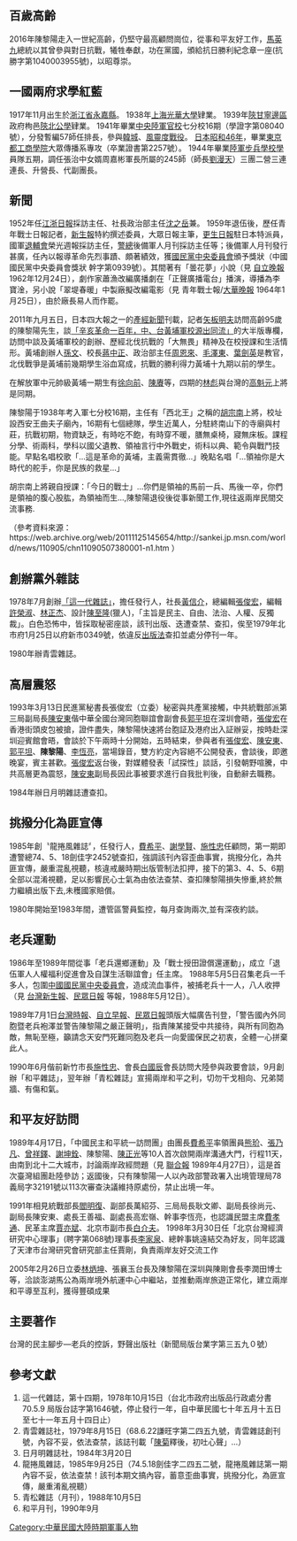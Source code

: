 {{blpsource|time=2009-12-05T12:04:51+00:00}}

==百歲高齡==
2016年陳黎陽走入一世紀高齡，仍堅守最高顧問崗位，從事和平友好工作，[[馬英九|馬英九]]總統以其曾參與對日抗戰，犧牲奉獻，功在黨國，頒給抗日勝利紀念章一座(抗勝字第1040003955號)，以昭尊崇。

==一國兩府求學紅藍==
1917年11月出生於[[浙江省|浙江省]][[永嘉縣|永嘉縣]]。
1938年[[上海|上海]][[光華大學|光華大學]]肄業。
1939年[[陝甘寧邊區|陝甘寧邊區]]政府栒邑[[陝北公學|陝北公學]]肄業。
1941年畢業[[中央陸軍官校|中央陸軍官校]]七分校16期（學證字第08040號），分發暫編57師任排長，參與[[韓城|韓城]]、[[風靈度戰役|風靈度戰役]]。
[[日本|日本]][[昭和46年|昭和46年]]，畢業[[東京都|東京都]][[工商學院|工商學院]]大眾傳播系專攻（卒業證書第2257號）。
1944年畢業[[陸軍步兵學校學|陸軍步兵學校學]]員隊五期，調任張治中女婿周嘉彬軍長所屬的245師（師長[[劉漫天|劉漫天]]）三團二營三連連長、升營長、代副團長。

==新聞==
1952年任[[江浙日報|江浙日報]]採訪主任、社長政治部主任[[沈之岳|沈之岳]]兼。
1959年退伍後，歷任青年戰士日報記者，[[新生報|新生報]]特約撰述委員，大眾日報主筆，[[更生日報|更生日報]]駐日本特派員，國軍[[退輔會|退輔會]]榮光週報採訪主任，[[警總|警總]]後備軍人月刊採訪主任等；後備軍人月刊發行甚廣，任內以報導革命先烈事蹟、頗著績效，獲[[國民黨中央委員會|國民黨中央委員會]]頒予獎狀（中國國民黨中央委員會獎狀 幹字第0939號）。其間著有「曇花夢」小說（見 [[自立晚報|自立晚報]] 1962年12月24日），劇作家蕭漁改編廣播劇在「正聲廣播電台」播演，導播為李寶淦，另小說「翠堤春暖」中製廠擬改編電影（見 青年戰士報/[[大華晚報|大華晚報]] 1964年1月25日），由於廠長易人而作罷。

2011年九月五日，日本四大報之一的[[產經新聞|產經新聞]]刊載，記者[[矢板明夫|矢板明夫]]訪問高齡95歲的陳黎陽先生，談[https://web.archive.org/web/20111125145654/http://sankei.jp.msn.com/world/news/110905/chn11090507380001-n1.htm 「辛亥革命一百年，中、台黃埔軍校源出同流」]的大半版專欄，訪問中談及黃埔軍校的創辦、歷經北伐抗戰的「大無畏」精神及在校授課和生活情形。黃埔創辦人[[孫文|孫文]]、校長[[蔣中正|蔣中正]]、政治部主任[[周恩來|周恩來]]、[[毛澤東|毛澤東]]、[[葉劍英|葉劍英]]是教官，北伐戰爭是黃埔前幾期學生浴血寫成，抗戰的勝利得力黃埔十九期以前的學生。

在解放軍中元帥級黃埔一期生有[[徐向前|徐向前]]、[[陳賡|陳賡]]等，四期的[[林彪|林彪]]與台灣的[[高魁元|高魁元]]上將是同期。

陳黎陽于1938年考入軍七分校16期，主任有「西北王」之稱的[[胡宗南|胡宗南]]上將，校址設西安王曲夫子廟內，16期有七個總隊，學生近萬人，分駐終南山下的寺廟與村莊，抗戰初期，物資缺乏，有時吃不飽，有時穿不暖，膳無桌椅，寢無床板。課程分學、術兩科，學科以國父遺教、領袖言行中外戰史，術科以典、範令與戰鬥技能。早點名唱校歌「...這是革命的黃埔，主義需貫徹...」晚點名唱「...領袖你是大時代的舵手，你是民族的救星...」

胡宗南上將親自授課：「今日的戰士」...你們是領袖的馬前一兵、馬後一卒，你們是領袖的腹心股肱，為領袖而生...,陳黎陽退役後從事新聞工作,現往返兩岸民間交流事務.

（參考資料來源：https://web.archive.org/web/20111125145654/http://sankei.jp.msn.com/world/news/110905/chn11090507380001-n1.htm ）

==創辦黨外雜誌==
1978年7月創辦[[「這一代雜誌」|「這一代雜誌」]]，擔任發行人，社長[[黃信介|黃信介]]，總編輯[[張俊宏|張俊宏]]，編輯[[許榮淑|許榮淑]]、[[林正杰|林正杰]]、設計[[陳至隆|陳至隆]](獵人)，「主旨是民主、自由、法治、人權、反獨裁」。白色恐怖中，皆採取秘密座談，該刊出版、迭遭查禁、查扣，俟至1979年北市府1月25日以府新市0349號，依違反[[出版法_(中華民國)|出版法]]查扣並處分停刊一年。

1980年辦青雲雜誌。

==高層震怒==
1993年3月13日民進黨秘書長張俊宏（立委）秘密與共產黨接觸，中共統戰部派第三局副局長[[陳安東|陳安東]]偕中華全國台灣同胞聯誼會副會長[[郭平坦|郭平坦]]在深圳會晤，[[張俊宏|張俊宏]]在香港街頭皮包被搶，證件盡失，陳黎陽快速將台胞証及港府出入証辦妥，按時赴深圳迎賓館會晤，會談於下午兩時十分開始，五時結束，參與者有[[張俊宏|張俊宏]]、[[陳安東|陳安東]]、[[郭平坦|郭平坦]]、'''陳黎陽'''、[[李恆亮|李恆亮]]，當場錄音，雙方約定內容絕不公開發表，會談後，即邀晚宴，賓主甚歡。[[張俊宏|張俊宏]]返台後，對媒體發表「試探性」談話，引發朝野喧騰，中共高層更為震怒，[[陳安東|陳安東]]副局長因此事被要求進行自我批判後，自動辭去職務。

1984年辦日月明雜誌遭查扣。

==挑撥分化為匪宣傳==
1985年創〝龍捲風雜誌〞，任發行人，[[費希平|費希平]]、[[謝學賢|謝學賢]]、[[施性忠|施性忠]]任顧問，第一期即遭警總74、5、18劍佳字2452號查扣，強調該刊內容歪曲事實，挑撥分化，為共匪宣傳，嚴重混亂視聽，核違戒嚴時期出版管制法扣押，接下的第3、4、5、6期全部以混淆視聽，足以影響民心士氣為由依法查禁、查扣陳黎陽損失慘重,終於無力繼續出版下去,未穫國家賠償。

1980年開始至1983年間，遭管區警員監控，每月查詢兩次,並有深夜約談。

==老兵運動==
1986年至1989年間從事「老兵還鄉運動」及「戰士授田證償還運動」，成立「退伍軍人人權福利促進會及自謀生活聯誼會」任主席。
1988年5月5日召集老兵一千多人，包圍[[中國國民黨中央委員會|中國國民黨中央委員會]]，造成流血事件，被捕老兵十一人，八人收押（見 [[台灣新生報|台灣新生報]]、[[民眾日報|民眾日報]] 等報，1988年5月12日）。

1989年7月1日[[台灣時報|台灣時報]]、[[自立早報|自立早報]]、[[民眾日報|民眾日報]]頭版大幅廣告刊登，「警告國內外同胞暨老兵袍澤並警告陳黎陽之嚴正聲明」，指責陳某接受中共接待，與所有同胞為敵，無恥至極，籲請念天安門死難同胞及老兵一向愛國保民之初衷，全體一心拼棄此人。

1990年6月偕前新竹市長[[施性忠|施性忠]]、會長[[白國辰|白國辰]]會長訪問大陸參與政要會談，9月創辦「和平雜誌」，翌年辦「青松雜誌」宣揚兩岸和平之利，切勿干戈相向、兄弟鬩牆、有傷和氣。

==和平友好訪問==
1989年4月17日，「中國民主和平統一訪問團」由團長[[費希平|費希平]]率領團員[[熊玠|熊玠]]、[[張乃凡|張乃凡]]、[[曾祥鐸|曾祥鐸]]、[[謝坤銓|謝坤銓]]、陳黎陽、[[陳正光|陳正光]]等10人首次啟開兩岸溝通大門，行程11天，由南到北十二大城市，討論兩岸政經問題（見 [[聯合報|聯合報]] 1989年4月27日），這是首次臺灣組團赴陸參訪；返國後，只有陳黎陽一人以內政部警政署入出境管理局78義局字32191號以113次審查決議維持原處份，禁止出境一年。

1991年相見統戰部長[[閻明復|閻明復]]、副部長萬紹芬、三局局長耿文卿、副局長徐尚元、副局長陳安東、處長王善福、副處長高宏嶺、幹事李恆亮，也認識民盟主席[[費孝通|費孝通]]、民革主席[[賈亦斌|賈亦斌]]、北京市副市長[[白介夫|白介夫]]。
1998年3月30日任「北京台灣經濟研究中心理事」(聘字第068號)理事長[[李家泉|李家泉]]、總幹事姚遠結交為好友，同年認識了天津市台灣研究會研究部主任賈剛，負責兩岸友好交流工作

2005年2月26日立委[[林炳坤|林炳坤]]、張襄玉台長及陳黎陽在深圳與陳剛會長李潤田博士等，洽談澎湖馬公為兩岸境外航運中心中繼站，並推動兩岸旅遊正常化，建立兩岸和平導至互利，獲得豐碩成果

==主要著作==
台灣的民主腳步—老兵的控訴，野聲出版社（新聞局版台業字第三五九０號）

== 參考文獻 ==
# 這一代雜誌，第十四期，1978年10月15日（台北市政府出版品行政處分書 70.5.9 局版台誌字第1646號，停止發行一年，自中華民國七十年五月十五日至七十一年五月十四日止）
# 青雲雜誌社，1979年8月15日（68.6.22謙旺字第二四五九號，青雲雜誌創刊號，內容不妥，依法查禁，該誌刊載「[[陳菊|陳菊]]釋後，初吐心聲」...）
# 日月明雜誌社，1984年3月20日
# 龍捲風雜誌，1985年9月25日（74.5.18劍佳字二四五二號，龍捲風雜誌第一期內容不妥，依法查禁！該刊本期文搞內容，蓄意歪曲事實，挑撥分化，為匪宣傳，嚴重淆亂視聽）
# 青松雜誌（月刊），1988年10月5日
# 和平月刊，1990年9月

[[Category:中華民國大陸時期軍事人物|Category:中華民國大陸時期軍事人物]]